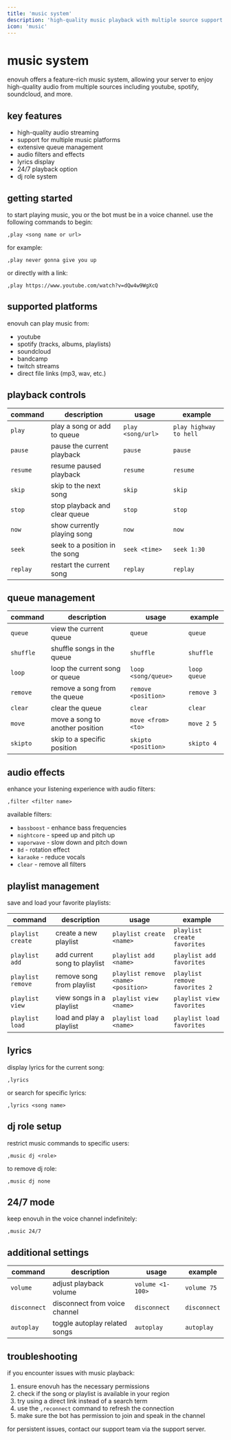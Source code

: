 ```yaml
---
title: 'music system'
description: 'high-quality music playback with multiple source support'
icon: 'music'
---
```


# music system

enovuh offers a feature-rich music system, allowing your server to enjoy high-quality audio from multiple sources including youtube, spotify, soundcloud, and more.

## key features

- high-quality audio streaming
- support for multiple music platforms
- extensive queue management
- audio filters and effects
- lyrics display
- 24/7 playback option
- dj role system

## getting started

to start playing music, you or the bot must be in a voice channel. use the following commands to begin:

```
,play <song name or url>
```

for example:
```
,play never gonna give you up
```

or directly with a link:
```
,play https://www.youtube.com/watch?v=dQw4w9WgXcQ
```

## supported platforms

enovuh can play music from:

- youtube
- spotify (tracks, albums, playlists)
- soundcloud
- bandcamp
- twitch streams
- direct file links (mp3, wav, etc.)

## playback controls

| command | description | usage | example |
| ------- | ----------- | ----- | ------- |
| `play` | play a song or add to queue | `play <song/url>` | `play highway to hell` |
| `pause` | pause the current playback | `pause` | `pause` |
| `resume` | resume paused playback | `resume` | `resume` |
| `skip` | skip to the next song | `skip` | `skip` |
| `stop` | stop playback and clear queue | `stop` | `stop` |
| `now` | show currently playing song | `now` | `now` |
| `seek` | seek to a position in the song | `seek <time>` | `seek 1:30` |
| `replay` | restart the current song | `replay` | `replay` |

## queue management

| command | description | usage | example |
| ------- | ----------- | ----- | ------- |
| `queue` | view the current queue | `queue` | `queue` |
| `shuffle` | shuffle songs in the queue | `shuffle` | `shuffle` |
| `loop` | loop the current song or queue | `loop <song/queue>` | `loop queue` |
| `remove` | remove a song from the queue | `remove <position>` | `remove 3` |
| `clear` | clear the queue | `clear` | `clear` |
| `move` | move a song to another position | `move <from> <to>` | `move 2 5` |
| `skipto` | skip to a specific position | `skipto <position>` | `skipto 4` |

## audio effects

enhance your listening experience with audio filters:

```
,filter <filter name>
```

available filters:
- `bassboost` - enhance bass frequencies
- `nightcore` - speed up and pitch up
- `vaporwave` - slow down and pitch down
- `8d` - rotation effect
- `karaoke` - reduce vocals
- `clear` - remove all filters

## playlist management

save and load your favorite playlists:

| command | description | usage | example |
| ------- | ----------- | ----- | ------- |
| `playlist create` | create a new playlist | `playlist create <name>` | `playlist create favorites` |
| `playlist add` | add current song to playlist | `playlist add <name>` | `playlist add favorites` |
| `playlist remove` | remove song from playlist | `playlist remove <name> <position>` | `playlist remove favorites 2` |
| `playlist view` | view songs in a playlist | `playlist view <name>` | `playlist view favorites` |
| `playlist load` | load and play a playlist | `playlist load <name>` | `playlist load favorites` |

## lyrics

display lyrics for the current song:

```
,lyrics
```

or search for specific lyrics:

```
,lyrics <song name>
```

## dj role setup

restrict music commands to specific users:

```
,music dj <role>
```

to remove dj role:

```
,music dj none
```

## 24/7 mode

keep enovuh in the voice channel indefinitely:

```
,music 24/7
```

## additional settings

| command | description | usage | example |
| ------- | ----------- | ----- | ------- |
| `volume` | adjust playback volume | `volume <1-100>` | `volume 75` |
| `disconnect` | disconnect from voice channel | `disconnect` | `disconnect` |
| `autoplay` | toggle autoplay related songs | `autoplay` | `autoplay` |

## troubleshooting

if you encounter issues with music playback:

1. ensure enovuh has the necessary permissions
2. check if the song or playlist is available in your region
3. try using a direct link instead of a search term
4. use the `,reconnect` command to refresh the connection
5. make sure the bot has permission to join and speak in the channel

for persistent issues, contact our support team via the support server. 